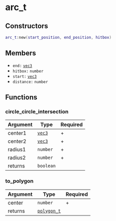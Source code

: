 # arc_t

## Constructors

```lua
arc_t:new(start_position, end_position, hitbox)
```

## Members

- `end:` [`vec3`](/structs/vec3)
- `hitbox:` `number`
- `start:` [`vec3`](/structs/vec3)
- `distance:` `number`

## Functions

### circle_circle_intersection

| Argument | Type                    | Required |
| -------- | ----------------------- | -------- |
| center1  | [`vec3`](/structs/vec3) | +        |
| center2  | [`vec3`](/structs/vec3) | +        |
| radius1  | `number`                | +        |
| radius2  | `number`                | +        |
| returns  | `boolean`               |          |

### to_polygon

| Argument | Type                              | Required |
| -------- | --------------------------------- | -------- |
| center   | `number`                          | +        |
| returns  | [`polygon_t`](/structs/polygon_t) |          |
